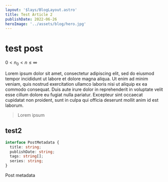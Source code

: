 ```yaml
---
layout: '$lays/BlogLayout.astro'
title: Test Article 2
publishDate: 2022-06-26
heroImage: '../assets/blog/hero.jpg'
---
```



# test post

<MarkdownImage test='../assets/blog/hero.jpg' alt='테스트 이미지.' />

$0 < n_0 < n \le \infty$

Lorem ipsum dolor sit amet, consectetur adipiscing elit, sed do eiusmod tempor incididunt ut labore et dolore magna aliqua. Ut enim ad minim veniam, quis nostrud exercitation ullamco laboris nisi ut aliquip ex ea commodo consequat. Duis aute irure dolor in reprehenderit in voluptate velit esse cillum dolore eu fugiat nulla pariatur. Excepteur sint occaecat cupidatat non proident, sunt in culpa qui officia deserunt mollit anim id est laborum.

> Lorem ipsum

## test2

```ts
interface PostMetadata {
  title: string;
  publishDate: string;
  tags: string[];
  series: string;
}
```

Post metadata
